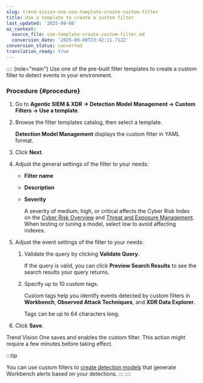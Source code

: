 ```yaml
---
slug: trend-vision-one-use-template-create-custom-filter
title: Use a template to create a custom filter
last_updated: '2025-09-08'
ai_context:
  source_file: use-template-create-custom-filter.md
  conversion_date: '2025-09-08T23:42:11.712Z'
conversion_status: converted
translation_ready: true
---
```


:::: {role="main"}
Use one of the pre-built filter templates to create a custom filter to detect events in your environment.

### Procedure {#procedure}

1.  Go to **Agentic SIEM & XDR → Detection Model Management → Custom Filters → Use a template**.

2.  Browse the filter templates catalog, then select a template.

    **Detection Model Management** displays the custom filter in YAML format.

3.  Click **Next**.

4.  Adjust the general settings of the filter to your needs:

    - **Filter name**

    - **Description**

    - **Severity**

      A severity of medium, high, or critical affects the Cyber Risk Index on the [Cyber Risk Overview](executive-dashboard.mdx) and [Threat and Exposure Management](operations-dashboard.mdx). When testing or tuning a model, select low to avoid affecting indexes.

5.  Adjust the event settings of the filter to your needs:

    1.  Validate the query by clicking **Validate Query**.

        If the query is valid, you can click **Preview Search Results** to see the search results your query returns.

    2.  Specify up to 10 custom tags.

        Custom tags help you identify events detected by custom filters in **Workbench**, **Observed Attack Techniques**, and **XDR Data Explorer**.

        Tags can be up to 64 characters long.

6.  Click **Save**.

Trend Vision One saves and enables the custom filter. This action might require a few minutes before taking effect.

:::tip

You can use custom filters to [create detection models](configuring-custom-model.mdx) that generate Workbench alerts based on your detections.
:::
::::
